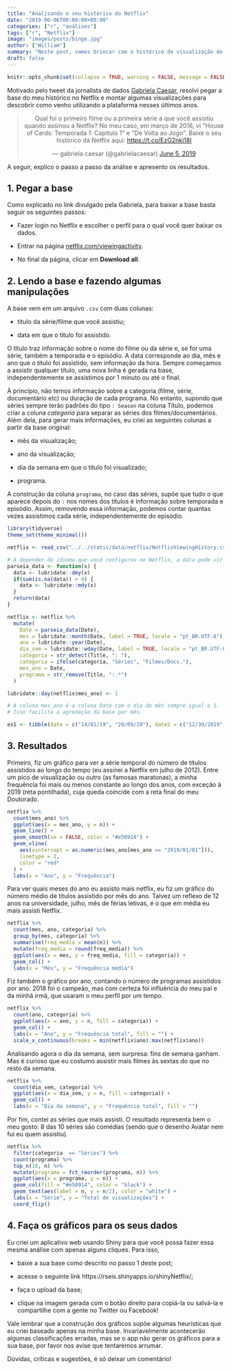 ```yaml
---
title: "Analisando o seu histórico do Netflix"
date: "2019-06-06T00:00:00+00:00"
categories: ["r", "análises"]
tags: ["r", "Netflix"]
image: "images/posts/binge.jpg"
author: ["William"]
summary: "Neste post, vamos brincar com o histórico de visualização do Netflix."
draft: false
---
```


```r
knitr::opts_chunk$set(collapse = TRUE, warning = FALSE, message = FALSE)
```

Motivado pelo tweet da jornalista de dados [Gabriela Caesar](https://twitter.com/gabrielacaesar), resolvi pegar a base do meu histórico no Netflix e montar algumas visualizações para descobrir como venho utilizando a plataforma nesses últimos anos.

<center>
<blockquote class="twitter-tweet" data-lang="en"><p lang="pt" dir="ltr">Qual foi o primeiro filme ou a primeira série a que você assistiu quando assinou a Netflix? No meu caso, em março de 2016, vi &quot;House of Cards: Temporada 1: Capítulo 1&quot; e &quot;De Volta ao Jogo&quot;. Baixe o seu histórico da Netflix aqui: <a href="https://t.co/EzG2nki18I">https://t.co/EzG2nki18I</a></p>&mdash; gabriela caesar (@gabrielacaesar) <a href="https://twitter.com/gabrielacaesar/status/1136119301822459904?ref_src=twsrc%5Etfw">June 5, 2019</a></blockquote>
<script async src="https://platform.twitter.com/widgets.js" charset="utf-8"></script>
</center>

A seguir, explico o passo a passo da análise e apresento os resultados.

## 1. Pegar a base

Como explicado no link divulgado pela Gabriela, para baixar a base basta seguir os seguintes passos:

- Fazer login no Netflix e escolher o perfil para o qual você quer baixar os dados.

- Entrar na página [netflix.com/viewingactivity](https://www.netflix.com/viewingactivity).

- No final da página, clicar em **Download all**.

## 2. Lendo a base  e fazendo algumas manipulações

A base vem em um arquivo `.csv` com duas colunas:

- título da série/filme que você assistiu;

- data em que o título foi assistido.

O título traz informação sobre o nome do filme ou da série e, se for uma série, também a temporada e o episódio. A data corresponde ao dia, mês e ano que o título foi assistido, sem informação da hora. Sempre começamos a assistir qualquer título, uma nova linha é gerada na base, independentemente se assistimos por 1 minuto ou até o final.

À princípio, não temos informação sobre a categoria (filme, série, documentário etc) ou duração de cada programa. No entanto, supondo que séries sempre terão padrões do tipo `: Season` na coluna Título, podemos criar a coluna *categoria* para separar as séries dos filmes/documentários. Além dela, para gerar mais informações, eu criei as seguintes colunas a partir da base original:

- mês da visualização;

- ano da visualização;

- dia da semana em que o título foi visualizado;

- programa.

A construção da coluna `programa`, no caso das séries, supõe que tudo o que aparece depois do `:` nos nomes dos títulos é informação sobre temporada e episódio. Assim, removendo essa informação, podemos contar quantas vezes assistimos cada série, independentemente do episódio.

```r
library(tidyverse)
theme_set(theme_minimal())

netflix <- read_csv("../../static/data/netflix/NetflixViewingHistory.csv")

# A depender do idioma que você configurou no Netflix, a data pode vir num formato diferente.
parseia_data <- function(x) {
  data <- lubridate::dmy(x)
  if(sum(is.na(data)) > 0) {
    data <- lubridate::mdy(x)
  }
  return(data)
}

netflix <- netflix %>% 
  mutate(
    Date = parseia_data(Date),
    mes = lubridate::month(Date, label = TRUE, locale = "pt_BR.UTF-8"),
    ano = lubridate::year(Date),
    dia_sem = lubridate::wday(Date, label = TRUE, locale = "pt_BR.UTF-8"),
    categoria = str_detect(Title, ": "),
    categoria = ifelse(categoria, "Séries", "Filmes/Docs."),
    mes_ano = Date,
    programa = str_remove(Title, ":.*")
  )

lubridate::day(netflix$mes_ano) <- 1

# A coluna mes_ano é a coluna Date com o dia do mês sempre igual a 1.
# Isso facilita a agredação da base por mês.

ex1 <- tibble(date = c("14/01/19", "20/09/20"), date2 = c("12/30/2019", "10/01/15"))
```

## 3. Resultados

Primeiro, fiz um gráfico para ver a série temporal do número de títulos assistidos ao longo do tempo (eu assinei a Netflix em julho de 2012). Entre um pico de visualização ou outro (as famosas maratonas), a minha frequência foi mais ou menos constante ao longo dos anos, com exceção à 2019 (reta pontilhada), cuja queda coincide com a reta final do meu Doutorado.

```r
netflix %>% 
  count(mes_ano) %>% 
  ggplot(aes(x = mes_ano, y = n)) +
  geom_line() +
  geom_smooth(se = FALSE, color = "#e50914") +
  geom_vline(
    aes(xintercept = as.numeric(mes_ano[mes_ano == "2019/01/01"])), 
    linetype = 2, 
    color = "red"
  ) +
  labs(x = "Ano", y = "Frequência")
```

Para ver quais meses do ano eu assisto mais netflix, eu fiz um gráfico do número médio de títulos assistido por mês do ano. Talvez um reflexo de 12 anos na universidade, julho, mês de férias letivas, é o que em média eu mais assisti Netflix.

```r
netflix %>% 
  count(mes, ano, categoria) %>% 
  group_by(mes, categoria) %>% 
  summarise(freq_media = mean(n)) %>% 
  mutate(freq_media = round(freq_media)) %>% 
  ggplot(aes(x = mes, y = freq_media, fill = categoria)) +
  geom_col() +
  labs(x = "Mês", y = "Frequência média")
```

Fiz também o gráfico por ano, contando o número de programas assistidos por ano. 2018 foi o campeão, mas com certeza foi influência do meu pai e da minhã irmã, que usaram o meu perfil por um tempo.

```r
netflix %>% 
  count(ano, categoria) %>% 
  ggplot(aes(x = ano, y = n, fill = categoria)) +
  geom_col() +
  labs(x = "Ano", y = "Frequência total", fill = "") +
  scale_x_continuous(breaks = min(netflix$ano):max(netflix$ano))
```

Analisando agora o dia da semana, sem surpresa: fins de semana ganham. Mas é curioso que eu costumo assistir mais filmes às sextas do que no resto da semana.

```r
netflix %>% 
  count(dia_sem, categoria) %>% 
  ggplot(aes(x = dia_sem, y = n, fill = categoria)) +
  geom_col() +
  labs(x = "Dia da semana", y = "Frequência total", fill = "")
```


Por fim, contei as séries que mais assisti. O resultado representa bem o meu gosto: 8 das 10 séries são comédias (sendo que o desenho Avatar nem fui eu quem assistiu).

```r
netflix %>% 
  filter(categoria  == "Séries") %>% 
  count(programa) %>%
  top_n(10, n) %>% 
  mutate(programa = fct_reorder(programa, n)) %>% 
  ggplot(aes(x = programa, y = n)) +
  geom_col(fill = "#e50914", color = "black") +
  geom_text(aes(label = n, y = n/2), color = "white") +
  labs(x = "Série", y = "Total de visualizações") +
  coord_flip()
```

## 4. Faça os gráficos para os seus dados

Eu criei um aplicativo web usando Shiny para que você possa fazer essa mesma análise com apenas alguns cliques. Para isso,

- baixe a sua base como descrito no passo 1 deste post;

- acesse o seguinte link https://rseis.shinyapps.io/shinyNetflix/;

- faça o upload da base;

- clique na imagem gerada com o botão direito para copiá-la ou salvá-la e compartilhe com a gente no Twitter ou Facebook!

Vale lembrar que a construção dos gráficos supõe algumas heurísticas que eu criei baseado apenas na minha base. Invariavelmente acontecerão algumas classificações erradas, mas se o app não gerar os gráficos para a sua base, por favor nos avise que tentaremos arrumar.

Dúvidas, críticas e sugestões, é só deixar um comentário!



